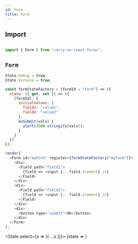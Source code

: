```yaml
---
id: Form
title: Form
---
```


## Import

```js

import { Form } from "carry-on-react-forms";

```

## `Form`


```js live noInline
State.Debug = true;
State.Verbose = true;

const formStateFactory = (formId = "form") => ({
  state: ({ get, set }) => ({
    [formId]: {
      initialValues: {
        field1: "value1",
        field2: "value2"
      },
      onSubmit(vals) {
        alert(JSON.stringify(vals));
      }
    }
  })
});

render(
  <Form id="myForm" register={formStateFactory("myForm")}>
    <div>
      <Field path="field1">
        {field => <input {...field.element} />}
      </Field>
    </div>
    <div>
      <Field path="field2">
        {field => <input {...field.element} />}
      </Field>
    </div>
    <div>
      <button type="submit">OK</button>
    </div>
  </Form>
);
```

<State select={s => ({ ...s })}>
  {state => <Inspector data={state} theme={theme} expandLevel={2} />}
</State>
